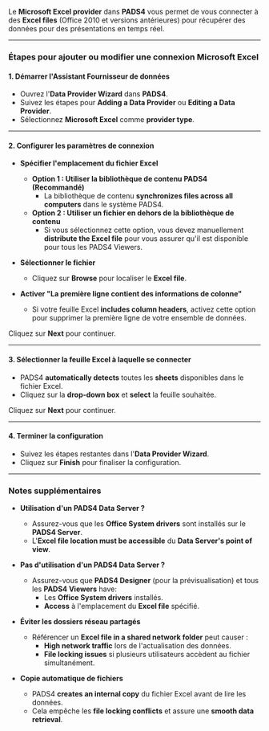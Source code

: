 Le **Microsoft Excel provider** dans **PADS4** vous permet de vous connecter à des **Excel files** (Office 2010 et versions antérieures) pour récupérer des données pour des présentations en temps réel.

***

### **Étapes pour ajouter ou modifier une connexion Microsoft Excel**

#### **1. Démarrer l'Assistant Fournisseur de données**

* Ouvrez l'**Data Provider Wizard** dans **PADS4**.
* Suivez les étapes pour **Adding a Data Provider** ou **Editing a Data Provider**.
* Sélectionnez **Microsoft Excel** comme **provider type**.

***

#### **2. Configurer les paramètres de connexion**

* **Spécifier l'emplacement du fichier Excel**
  * **Option 1 : Utiliser la bibliothèque de contenu PADS4 (Recommandé)**
    * La bibliothèque de contenu **synchronizes files across all computers** dans le système PADS4.
  * **Option 2 : Utiliser un fichier en dehors de la bibliothèque de contenu**
    * Si vous sélectionnez cette option, vous devez manuellement **distribute the Excel file** pour vous assurer qu'il est disponible pour tous les PADS4 Viewers.

* **Sélectionner le fichier**
  * Cliquez sur **Browse** pour localiser le **Excel file**.

* **Activer "La première ligne contient des informations de colonne"**
  * Si votre feuille Excel **includes column headers**, activez cette option pour supprimer la première ligne de votre ensemble de données.

Cliquez sur **Next** pour continuer.

***

#### **3. Sélectionner la feuille Excel à laquelle se connecter**

* PADS4 **automatically detects** toutes les **sheets** disponibles dans le fichier Excel.
* Cliquez sur la **drop-down box** et **select** la feuille souhaitée.

Cliquez sur **Next** pour continuer.

***

#### **4. Terminer la configuration**

* Suivez les étapes restantes dans l'**Data Provider Wizard**.
* Cliquez sur **Finish** pour finaliser la configuration.

***

### **Notes supplémentaires**

* **Utilisation d'un PADS4 Data Server ?**
  * Assurez-vous que les **Office System drivers** sont installés sur le **PADS4 Server**.
  * L'**Excel file location must be accessible** du **Data Server's point of view**.

* **Pas d'utilisation d'un PADS4 Data Server ?**
  * Assurez-vous que **PADS4 Designer** (pour la prévisualisation) et tous les **PADS4 Viewers** have:
    * Les **Office System drivers** installés.
    * **Access** à l'emplacement du **Excel file** spécifié.

* **Éviter les dossiers réseau partagés**
  * Référencer un **Excel file in a shared network folder** peut causer :
    * **High network traffic** lors de l'actualisation des données.
    * **File locking issues** si plusieurs utilisateurs accèdent au fichier simultanément.

* **Copie automatique de fichiers**
  * PADS4 **creates an internal copy** du fichier Excel avant de lire les données.
  * Cela empêche les **file locking conflicts** et assure une **smooth data retrieval**.
